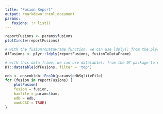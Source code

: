 ```yaml
---
title: "Fusion Report"
output: rmarkdown::html_document
params:
   fusions: !r list()
---
```


```r
reportFusions <- params$fusions
plotCircle(reportFusions)
```

```r
# with the fusionToDataFrame function, we can use ldply() from the plyr package to create a data frame of our fusion objects:
dfFusions <- plyr::ldply(reportFusions, fusionToDataFrame)

# with this data frame, we can use datatable() from the DT package to create an html sortable table:
DT::datatable(dfFusions, filter = 'top')
```
```r
edb <- ensembldb::EnsDb(params$edbSqliteFile)
for (fusion in reportFusions) {
    plotFusion(
    fusion = fusion,
    bamfile = params$bam,
    edb = edb,
    nonUCSC = TRUE)
}
```
